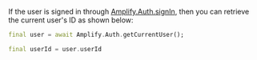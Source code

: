 If the user is signed in through [Amplify.Auth.signIn](/gen1/[platform]/build-a-backend/auth/enable-sign-in/), then you can retrieve the current user's ID as shown below:

```dart
final user = await Amplify.Auth.getCurrentUser();

final userId = user.userId
```
